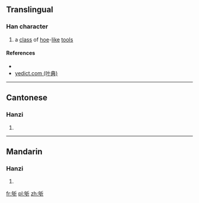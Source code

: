 ==Translingual==

===Han character===
{{Han char|rn=69|rad=斤|as=05|sn=9|four=22621|canj=PRHML|ids=⿰句斤}}

# a [[class]] of [[hoe]]-[[like]] [[tool]]s

====References====
* {{Han ref|kx=0479.140|dkj=13547|dj=0838.110|hdz=32024.050|uh=65AA|ud=26026|bh=CEE9|bd=52969}}
* [http://yedict.com/htm/65/65AA.htm yedict.com (叶典)]

----

==Cantonese==

===Hanzi===
{{yue-hanzi|jyut=[[keoi4]]|y=keui4}}

# {{defn|lang=yue|sort=斤05}}

----

==Mandarin==

===Hanzi===
{{cmn-hanzi|pin=[[qú]] ([[qu2]])|wg=ch'ü<sup>2</sup>}}

# {{defn|lang=cmn|sort=斤05}}

[[fr:斪]]
[[pl:斪]]
[[zh:斪]]